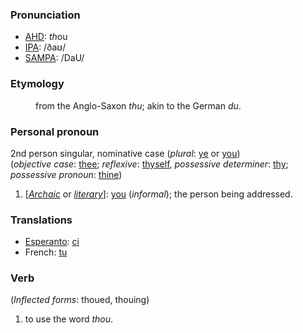 ===Pronunciation===
*[[w:AHD|AHD]]: <i>th</i>ou
*[[w:IPA|IPA]]: /ðaʊ/
*[[w:SAMPA|SAMPA]]: /DaU/

===Etymology===
:from the Anglo-Saxon ''thu''; akin to the German ''du''.

===Personal pronoun===
2nd person singular, nominative case (''plural'': [[ye]] or [[you]])<br>
(''objective case'': [[thee]]; ''reflexive'': [[thyself]], ''possessive determiner'': [[thy]]; ''possessive pronoun'': [[thine]])
#[''[[Archaic]]'' or ''[[literary]]'']: [[you]] (''informal''); the person being addressed.

===Translations===
*[[Esperanto]]: [[ci]]
*French: [[tu]]

===Verb===
(''Inflected forms'': thoued, thouing)
#to use the word ''thou''.